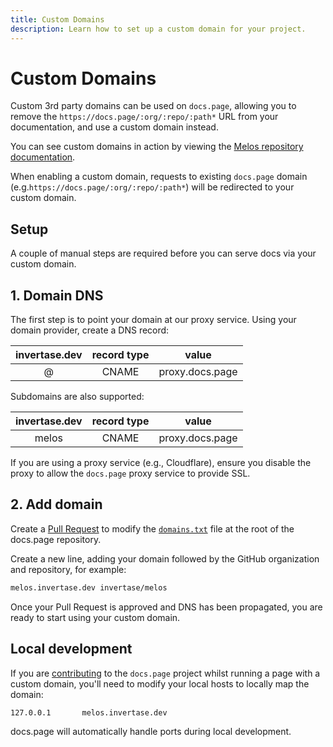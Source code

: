 ```yaml
---
title: Custom Domains
description: Learn how to set up a custom domain for your project.
---
```


# Custom Domains

Custom 3rd party domains can be used on `docs.page`, allowing you to remove the `https://docs.page/:org/:repo/:path*` URL
from your documentation, and use a custom domain instead.

You can see custom domains in action by viewing the [Melos repository documentation](https://melos.invertase.dev).

When enabling a custom domain, requests to existing `docs.page` domain (e.g.`https://docs.page/:org/:repo/:path*`) will
be redirected to your custom domain.

## Setup

A couple of manual steps are required before you can serve docs via your custom domain.

## 1. Domain DNS

The first step is to point your domain at our proxy service. Using your domain provider, create a
DNS record:

| invertase.dev | record type |      value      |
| :-----------: | :---------: | :-------------: |
|       @       |    CNAME    | proxy.docs.page |

Subdomains are also supported:

| invertase.dev | record type |      value      |
| :-----------: | :---------: | :-------------: |
|     melos     |    CNAME    | proxy.docs.page |

If you are using a proxy service (e.g., Cloudflare), ensure you disable the proxy to allow the `docs.page`
proxy service to provide SSL.

## 2. Add domain

Create a [Pull Request](https://github.com/invertase/docs.page/edit/master/domains.txt) to modify the [`domains.txt`](https://github.com/invertase/docs.page/blob/master/domains.txt)
file at the root of the docs.page repository.

Create a new line, adding your domain followed by the GitHub organization and repository, for example:

```txt
melos.invertase.dev invertase/melos
```

Once your Pull Request is approved and DNS has been propagated, you are ready to start using your custom domain.

## Local development

If you are [contributing](/contributing) to the `docs.page` project whilst running a page with a custom domain, you'll
need to modify your local hosts to locally map the domain:

```title="/etc/hosts"
127.0.0.1       melos.invertase.dev
```

docs.page will automatically handle ports during local development.
